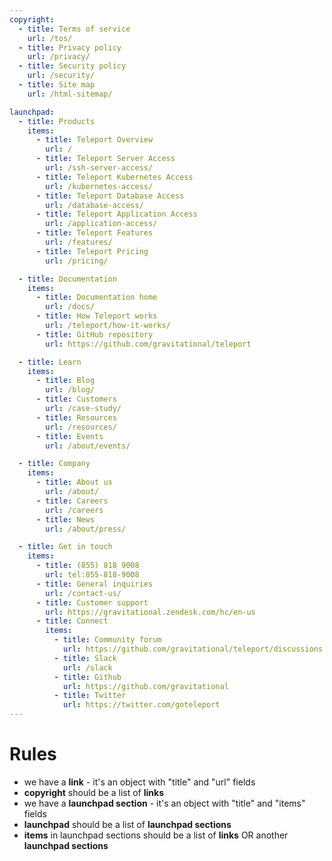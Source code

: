 ```yaml
---
copyright:
  - title: Terms of service
    url: /tos/
  - title: Privacy policy
    url: /privacy/
  - title: Security policy
    url: /security/
  - title: Site map
    url: /html-sitemap/

launchpad:
  - title: Products
    items:
      - title: Teleport Overview
        url: /
      - title: Teleport Server Access
        url: /ssh-server-access/
      - title: Teleport Kubernetes Access
        url: /kubernetes-access/
      - title: Teleport Database Access
        url: /database-access/
      - title: Teleport Application Access
        url: /application-access/
      - title: Teleport Features
        url: /features/
      - title: Teleport Pricing
        url: /pricing/

  - title: Documentation
    items:
      - title: Documentation home
        url: /docs/
      - title: How Teleport works
        url: /teleport/how-it-works/
      - title: GitHub repository
        url: https://github.com/gravitational/teleport

  - title: Learn
    items:
      - title: Blog
        url: /blog/
      - title: Customers
        url: /case-study/
      - title: Resources
        url: /resources/
      - title: Events
        url: /about/events/

  - title: Company
    items:
      - title: About us
        url: /about/
      - title: Careers
        url: /careers
      - title: News
        url: /about/press/

  - title: Get in touch
    items:
      - title: (855) 818 9008
        url: tel:855-818-9008
      - title: General inquiries
        url: /contact-us/
      - title: Customer support
        url: https://gravitational.zendesk.com/hc/en-us
      - title: Connect
        items:
          - title: Community forum
            url: https://github.com/gravitational/teleport/discussions
          - title: Slack
            url: /slack
          - title: Github
            url: https://github.com/gravitational
          - title: Twitter
            url: https://twitter.com/goteleport
---
```


# Rules

- we have a **link** - it's an object with "title" and "url" fields
- **copyright** should be a list of **links**
- we have a **launchpad section** - it's an object with "title" and "items" fields
- **launchpad** should be a list of **launchpad sections**
- **items** in launchpad sections should be a list of **links** OR another **launchpad sections**
